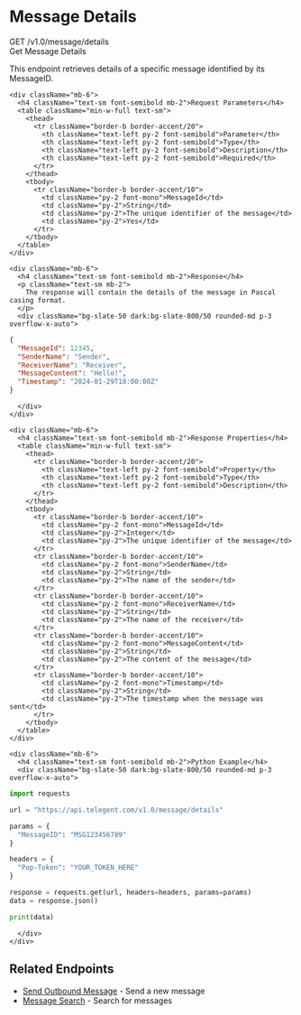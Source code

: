 # Message Details

<div className="mt-4 border border-accent/20 rounded-md overflow-hidden">
  <div className="bg-accent/5 px-4 py-2 border-b border-accent/20 flex justify-between items-center">
    <div className="flex items-center gap-2">
      <span className="bg-green-500 text-white px-2 py-0.5 rounded-md text-xs font-semibold">GET</span>
      <span className="font-mono text-sm">/v1.0/message/details</span>
    </div>
    <span className="text-xs font-medium text-slate-500">Get Message Details</span>
  </div>
  
  <div className="p-4">
    <p className="text-sm mb-4">
      This endpoint retrieves details of a specific message identified by its MessageID.
    </p>
    
    <div className="mb-6">
      <h4 className="text-sm font-semibold mb-2">Request Parameters</h4>
      <table className="min-w-full text-sm">
        <thead>
          <tr className="border-b border-accent/20">
            <th className="text-left py-2 font-semibold">Parameter</th>
            <th className="text-left py-2 font-semibold">Type</th>
            <th className="text-left py-2 font-semibold">Description</th>
            <th className="text-left py-2 font-semibold">Required</th>
          </tr>
        </thead>
        <tbody>
          <tr className="border-b border-accent/10">
            <td className="py-2 font-mono">MessageId</td>
            <td className="py-2">String</td>
            <td className="py-2">The unique identifier of the message</td>
            <td className="py-2">Yes</td>
          </tr>
        </tbody>
      </table>
    </div>
    
    <div className="mb-6">
      <h4 className="text-sm font-semibold mb-2">Response</h4>
      <p className="text-sm mb-2">
        The response will contain the details of the message in Pascal casing format.
      </p>
      <div className="bg-slate-50 dark:bg-slate-800/50 rounded-md p-3 overflow-x-auto">
```json
{
  "MessageId": 12345,
  "SenderName": "Sender",
  "ReceiverName": "Receiver",
  "MessageContent": "Hello!",
  "Timestamp": "2024-01-29T10:00:00Z"
}
```
      </div>
    </div>
    
    <div className="mb-6">
      <h4 className="text-sm font-semibold mb-2">Response Properties</h4>
      <table className="min-w-full text-sm">
        <thead>
          <tr className="border-b border-accent/20">
            <th className="text-left py-2 font-semibold">Property</th>
            <th className="text-left py-2 font-semibold">Type</th>
            <th className="text-left py-2 font-semibold">Description</th>
          </tr>
        </thead>
        <tbody>
          <tr className="border-b border-accent/10">
            <td className="py-2 font-mono">MessageId</td>
            <td className="py-2">Integer</td>
            <td className="py-2">The unique identifier of the message</td>
          </tr>
          <tr className="border-b border-accent/10">
            <td className="py-2 font-mono">SenderName</td>
            <td className="py-2">String</td>
            <td className="py-2">The name of the sender</td>
          </tr>
          <tr className="border-b border-accent/10">
            <td className="py-2 font-mono">ReceiverName</td>
            <td className="py-2">String</td>
            <td className="py-2">The name of the receiver</td>
          </tr>
          <tr className="border-b border-accent/10">
            <td className="py-2 font-mono">MessageContent</td>
            <td className="py-2">String</td>
            <td className="py-2">The content of the message</td>
          </tr>
          <tr className="border-b border-accent/10">
            <td className="py-2 font-mono">Timestamp</td>
            <td className="py-2">String</td>
            <td className="py-2">The timestamp when the message was sent</td>
          </tr>
        </tbody>
      </table>
    </div>
    
    <div className="mb-6">
      <h4 className="text-sm font-semibold mb-2">Python Example</h4>
      <div className="bg-slate-50 dark:bg-slate-800/50 rounded-md p-3 overflow-x-auto">
```python
import requests

url = "https://api.telegent.com/v1.0/message/details"

params = {
  "MessageID": "MSG123456789"
}

headers = {
  "Pop-Token": "YOUR_TOKEN_HERE"
}

response = requests.get(url, headers=headers, params=params)
data = response.json()

print(data)
```
      </div>
    </div>
  </div>
</div>

## Related Endpoints

- [Send Outbound Message](/api-reference/intelligent-messaging/outbound-message) - Send a new message
- [Message Search](/api-reference/intelligent-messaging/message-search) - Search for messages 